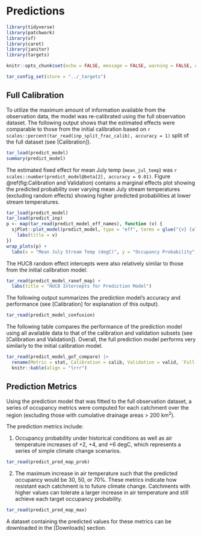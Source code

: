 # Predictions

```r
library(tidyverse)
library(patchwork)
library(sf)
library(caret)
library(janitor)
library(targets)

knitr::opts_chunk$set(echo = FALSE, message = FALSE, warning = FALSE, comment = NA)

tar_config_set(store = "../_targets")
```

## Full Calibration

To utilize the maximum amount of information available from the observation data, the model was re-calibrated using the full observation dataset. The following output shows that the estimated effects were comparable to those from the initial calibration based on `r scales::percent(tar_read(inp_split_frac_calib), accuracy = 1)` split of the full dataset (see [Calibration]).

```r
tar_load(predict_model)
summary(predict_model)
```

The estimated fixed effect for mean July temp (`mean_jul_temp`) was `r scales::number(predict_model@beta[2], accuracy = 0.01)`. Figure \@ref(fig:Calibration and Validation) contains a marginal effects plot showing the predicted probability over varying mean July stream temperatures (excluding random effects) showing higher predicted probabilities at lower stream temperatures.

```r
tar_load(predict_model)
tar_load(predict_inp)
p <- map(tar_read(predict_model_eff_names), function (v) {
  sjPlot::plot_model(predict_model, type = "eff", terms = glue("{v} [all]")) +
    labs(title = v)
})
wrap_plots(p) +
  labs(x = "Mean July Stream Temp (degC)", y = "Occupancy Probability", title = "Marginal Effects for Prediction Model")
```

The HUC8 random effect intercepts were also relatively similar to those from the initial calibration model.

```r
tar_read(predict_model_ranef_map) +
  labs(title = "HUC8 Intercepts for Prediction Model")
```

The following output summarizes the prediction model's accuracy and performance (see [Calibration] for explanation of this output).

```r
tar_read(predict_model_confusion)
```

The following table compares the performance of the prediction model using all available data to that of the calibration and validation subsets (see [Calibration and Validation]). Overall, the full prediction model performs very similarly to the initial calibration model.

```r
tar_read(predict_model_gof_compare) |> 
  rename(Metric = stat, Calibration = calib, Validation = valid, `Full (Prediction)` = pred) |> 
  knitr::kable(align = "lrrr")
```

## Prediction Metrics

Using the prediction model that was fitted to the full observation dataset, a series of occupancy metrics were computed for each catchment over the region (excluding those with cumulative drainage areas > 200 km^2^).

The prediction metrics include:

1. Occupancy probability under historical conditions as well as air temperature increases of +2, +4, and +6 degC, which represents a series of simple climate change scenarios.

```r
tar_read(predict_pred_map_prob)
```

2. The maximum increase in air temperature such that the predicted occupancy would be 30, 50, or 70%. These metrics indicate how resistant each catchment is to future climate change. Catchments with higher values can tolerate a larger increase in air temperature and still achieve each target occupancy probability. 

```r
tar_read(predict_pred_map_max)
```

A dataset containing the predicted values for these metrics can be downloaded in the [Downloads] section.